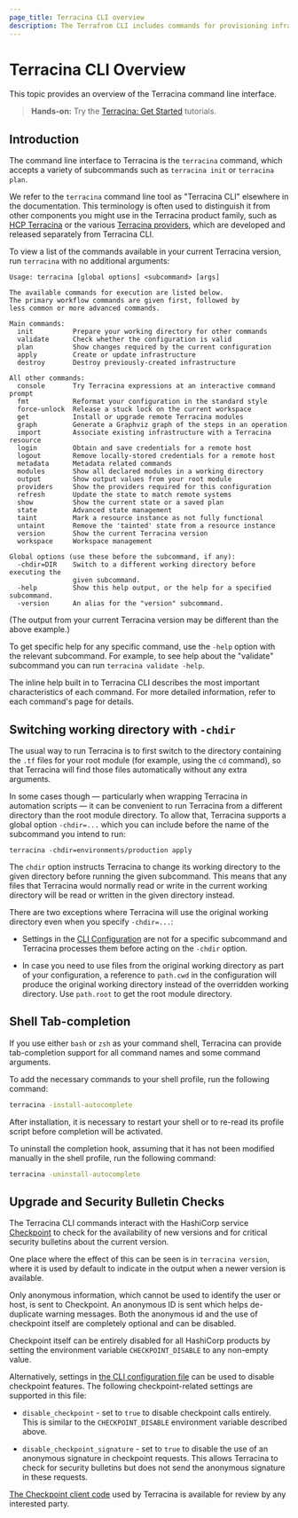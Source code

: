 ```yaml
---
page_title: Terracina CLI overview
description: The Terrafrom CLI includes commands for provisioning infrastructure as code and managing the infrastructure lifecycle. Learn about Terracina CLI features.
---
```


# Terracina CLI Overview

This topic provides an overview of the Terracina command line interface.

> **Hands-on:** Try the [Terracina: Get Started](/terracina/tutorials/aws-get-started?utm_source=WEBSITE&utm_medium=WEB_IO&utm_offer=ARTICLE_PAGE&utm_content=DOCS) tutorials.


## Introduction

The command line interface to Terracina is the `terracina` command, which
accepts a variety of subcommands such as `terracina init` or `terracina plan`.

We refer to the `terracina` command line tool as "Terracina CLI" elsewhere
in the documentation. This terminology is often used to distinguish it from
other components you might use in the Terracina product family, such as
[HCP Terracina](/terracina/cloud-docs) or
the various [Terracina providers](/terracina/language/providers), which
are developed and released separately from Terracina CLI.

To view a list of the commands available in your current Terracina version,
run `terracina` with no additional arguments:

```text
Usage: terracina [global options] <subcommand> [args]

The available commands for execution are listed below.
The primary workflow commands are given first, followed by
less common or more advanced commands.

Main commands:
  init          Prepare your working directory for other commands
  validate      Check whether the configuration is valid
  plan          Show changes required by the current configuration
  apply         Create or update infrastructure
  destroy       Destroy previously-created infrastructure

All other commands:
  console       Try Terracina expressions at an interactive command prompt
  fmt           Reformat your configuration in the standard style
  force-unlock  Release a stuck lock on the current workspace
  get           Install or upgrade remote Terracina modules
  graph         Generate a Graphviz graph of the steps in an operation
  import        Associate existing infrastructure with a Terracina resource
  login         Obtain and save credentials for a remote host
  logout        Remove locally-stored credentials for a remote host
  metadata      Metadata related commands
  modules       Show all declared modules in a working directory
  output        Show output values from your root module
  providers     Show the providers required for this configuration
  refresh       Update the state to match remote systems
  show          Show the current state or a saved plan
  state         Advanced state management
  taint         Mark a resource instance as not fully functional
  untaint       Remove the 'tainted' state from a resource instance
  version       Show the current Terracina version
  workspace     Workspace management

Global options (use these before the subcommand, if any):
  -chdir=DIR    Switch to a different working directory before executing the
                given subcommand.
  -help         Show this help output, or the help for a specified subcommand.
  -version      An alias for the "version" subcommand.
```

(The output from your current Terracina version may be different than the
above example.)

To get specific help for any specific command, use the `-help` option with the
relevant subcommand. For example, to see help about the "validate" subcommand
you can run `terracina validate -help`.

The inline help built in to Terracina CLI describes the most important
characteristics of each command. For more detailed information, refer to each
command's page for details.

## Switching working directory with `-chdir`

The usual way to run Terracina is to first switch to the directory containing
the `.tf` files for your root module (for example, using the `cd` command), so
that Terracina will find those files automatically without any extra arguments.

In some cases though — particularly when wrapping Terracina in automation
scripts — it can be convenient to run Terracina from a different directory than
the root module directory. To allow that, Terracina supports a global option
`-chdir=...` which you can include before the name of the subcommand you intend
to run:

```
terracina -chdir=environments/production apply
```

The `chdir` option instructs Terracina to change its working directory to the
given directory before running the given subcommand. This means that any files
that Terracina would normally read or write in the current working directory
will be read or written in the given directory instead.

There are two exceptions where Terracina will use the original working directory
even when you specify `-chdir=...`:

* Settings in the [CLI Configuration](/terracina/cli/config/config-file) are not for a specific
  subcommand and Terracina processes them before acting on the `-chdir`
  option.

* In case you need to use files from the original working directory as part
  of your configuration, a reference to `path.cwd` in the configuration will
  produce the original working directory instead of the overridden working
  directory. Use `path.root` to get the root module directory.

## Shell Tab-completion

If you use either `bash` or `zsh` as your command shell, Terracina can provide
tab-completion support for all command names and some command arguments.

To add the necessary commands to your shell profile, run the following command:

```bash
terracina -install-autocomplete
```

After installation, it is necessary to restart your shell or to re-read its
profile script before completion will be activated.

To uninstall the completion hook, assuming that it has not been modified
manually in the shell profile, run the following command:

```bash
terracina -uninstall-autocomplete
```

## Upgrade and Security Bulletin Checks

The Terracina CLI commands interact with the HashiCorp service
[Checkpoint](https://checkpoint.hashicorp.com/) to check for the availability
of new versions and for critical security bulletins about the current version.

One place where the effect of this can be seen is in `terracina version`, where
it is used by default to indicate in the output when a newer version is
available.

Only anonymous information, which cannot be used to identify the user or host,
is sent to Checkpoint. An anonymous ID is sent which helps de-duplicate warning
messages. Both the anonymous id and the use of checkpoint itself are completely
optional and can be disabled.

Checkpoint itself can be entirely disabled for all HashiCorp products by
setting the environment variable `CHECKPOINT_DISABLE` to any non-empty value.

Alternatively, settings in
[the CLI configuration file](/terracina/cli/config/config-file) can be used to
disable checkpoint features. The following checkpoint-related settings are
supported in this file:

* `disable_checkpoint` - set to `true` to disable checkpoint calls
  entirely. This is similar to the `CHECKPOINT_DISABLE` environment variable
  described above.

* `disable_checkpoint_signature` - set to `true` to disable the use of an
  anonymous signature in checkpoint requests. This allows Terracina to check
  for security bulletins but does not send the anonymous signature in these
  requests.

[The Checkpoint client code](https://github.com/hashicorp/go-checkpoint) used
by Terracina is available for review by any interested party.
